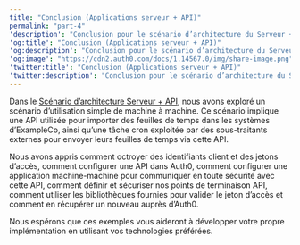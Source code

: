 ---
title: "Conclusion (Applications serveur + API)"
permalink: "part-4"
'description': "Conclusion pour le scénario d’architecture du Serveur + API"
'og:title': "Conclusion (Applications serveur + API)"
'og:description': "Conclusion pour le scénario d’architecture du Serveur + API"
'og:image': "https://cdn2.auth0.com/docs/1.14567.0/img/share-image.png"
'twitter:title': "Conclusion (Applications serveur + API)"
'twitter:description': "Conclusion pour le scénario d’architecture du Serveur + API"
---

Dans le [Scénario d’architecture Serveur + API](https://auth0.com/docs/architecture-scenarios/application/server-api), nous avons exploré un scénario d’utilisation simple de machine à machine. Ce scénario implique une API utilisée pour importer des feuilles de temps dans les systèmes d’ExampleCo, ainsi qu’une tâche cron exploitée par des sous-traitants externes pour envoyer leurs feuilles de temps via cette API.

Nous avons appris comment octroyer des identifiants client et des jetons d’accès, comment configurer une API dans Auth0, comment configurer une application machine-machine pour communiquer en toute sécurité avec cette API, comment définir et sécuriser nos points de terminaison API, comment utiliser les bibliothèques fournies pour valider le jeton d’accès et comment en récupérer un nouveau auprès d’Auth0.

Nous espérons que ces exemples vous aideront à développer votre propre implémentation en utilisant vos technologies préférées.